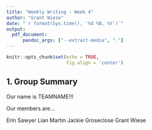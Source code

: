 ```yaml
---
title: "Weekly Writing - Week 4"
author: "Grant Wiese"
date: "`r format(Sys.time(), '%d %B, %Y')`"
output: 
  pdf_document:
      pandoc_args: ["--extract-media", "."]
---
```


```r
knitr::opts_chunk$set(echo = TRUE,
                      fig.align = 'center')
```

## 1. Group Summary

Our name is TEAMNAME!!!

Our members are...

Erin Sawyer
Lian Martin
Jackie Groseclose
Grant Wiese
